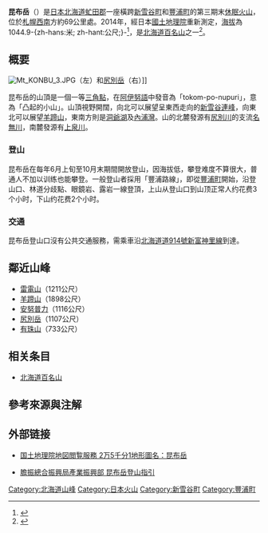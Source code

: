 {{Infobox Mountain
| 名稱 =昆布岳
| 照片 =Mt KONBU 2.JPG
| 照片說明 =從[[230號國道|230號國道]]望向昆布岳
| 海拔 =1044.9公尺
| 位置 =[[日本|日本]][[北海道|北海道]][[虻田郡|虻田郡]]（[[新雪谷町|新雪谷町]]、[[豐浦町|豐浦町]]）
| 山脈 =昆布火山體
| 相對高度 =
| 座標 ={{coord|42.710|N|140.656|E}}[https://archive.is/20120711140400/http://gallery.tmfc.net/v/adol/Japan2007/IMG_0735.JPG.html]
| 地形圖 =
| 類別 =[[複式火山|成层火山]]、[[休眠火山|休眠火山]]
| 年齡 =
| 最近噴發 =
| 首次登頂 =
| 最容易的攀登路線 =
| pushpin_map = Japan Hokkaido
| pushpin_map_caption = 昆布岳的位置
| latd=42 |latm=42 |lats=37.2 |latNS=N
| longd=140 |longm=39 |longs=18.7 |longEW=E
}}
{{Japanese|japanese=昆布岳|kana=こんぶだけ|romaji=Konbu-dake}}

'''昆布岳'''（{{Jpn|j=昆布岳|hg=こんぶだけ|rm=Konbu-dake}}）是[[日本|日本]][[北海道|北海道]][[虻田郡|虻田郡]]一座橫跨[[新雪谷町|新雪谷町]]和[[豐浦町|豐浦町]]的第三期末[[休眠火山|休眠火山]]，位於[[札幌|札幌]][[西南|西南]]方約69公里處。2014年，經日本[[國土地理院|國土地理院]]重新測定，[[海拔|海拔]]為1044.9-{zh-hans:米; zh-hant:公尺;}-<ref>{{Cite web |url = http://portal.cyberjapan.jp/site/mapuse4/?lon=140.65555555555556&lat=42.71027777777778&z=16#lon=140.65556&lat=42.71028&z=16&zoom=16&layers=BTTT |title = 地図閲覧サービス 2万5千分1地形図名： 昆布岳 |author = 国土地理院 |date = 2014-04-01 |language = ja |accessdate = 2014-04-07 |archive-url = https://web.archive.org/web/20140408213639/http://portal.cyberjapan.jp/site/mapuse4/?lon=140.65555555555556&lat=42.71027777777778&z=16#lon=140.65556&lat=42.71028&z=16&zoom=16&layers=BTTT |archive-date = 2014-04-08 |dead-url = yes }}</ref>，是[[北海道百名山|北海道百名山]]之一<ref> {{Cite book | author = 梅沢俊、伊藤健次 | title = 新版 北海道百名山 | publisher =  山と溪谷社 | date = 2003-06-01 | ISBN = 978-4635530231 | accessdate = 2014-04-07 | language = ja }} </ref>。

== 概要 ==
[[File:Mt_KONBU_3.JPG|thumb]]（左）和[[尻別岳|尻別岳]]（右）]]

昆布岳的山頂是一個一等[[三角點|三角點]]，在[[阿伊努語|阿伊努語]]中發音為「tokom-po-nupuri」，意為「凸起的小山」。山頂視野開闊，向北可以展望呈東西走向的[[新雪谷連峰|新雪谷連峰]]，向東北可以展望[[羊蹄山|羊蹄山]]，東南方則是[[洞爺湖|洞爺湖]]及[[內浦灣|內浦灣]]。山的北麓發源有[[尻別川|尻別川]]的支流[[名無川|名無川]]，南麓發源有[[上泉川|上泉川]]。

=== 登山 ===
昆布岳在每年6月上旬至10月末期間開放登山，因海拔低，攀登难度不算很大，普通人不加以训练也能攀登。一般登山者採用「豐浦路線」，即從[[豐浦町|豐浦町]]開始，沿登山口、林道分歧點、眼鏡岩、露岩一線登頂，上山从登山口到山顶正常人约花费3个小时，下山约花费2个小时。

=== 交通 ===
昆布岳登山口沒有公共交通服務，需乘車沿[[北海道道914號新富神里線|北海道道914號新富神里線]]到達。

== 鄰近山峰==
* [[雷電山|雷電山]]（1211公尺）
* [[羊蹄山|羊蹄山]]（1898公尺）
* [[安努普力|安努普力]]（1116公尺）
* [[尻別岳|尻別岳]]（1107公尺）
* [[有珠山|有珠山]]（733公尺）

== 相关条目 ==
* [[北海道百名山|北海道百名山]]

== 參考來源與注解 ==
<references />

== 外部链接 ==
*  {{ja}} [https://web.archive.org/web/20140408213639/http://portal.cyberjapan.jp/site/mapuse4/?lon=140.65555555555556&lat=42.71027777777778&z=16 国土地理院地図閲覧服務 2万5千分1地形圖名：昆布岳]
*  {{ja}} [http://www.iburi.pref.hokkaido.lg.jp/ss/srk/yama/mountain/konbu.htm 膽振總合振興局產業振興部 昆布岳登山指引] {{Wayback|url=http://www.iburi.pref.hokkaido.lg.jp/ss/srk/yama/mountain/konbu.htm |date=20130926120707 }}
{{DEFAULTSORT:Kombu}}
[[Category:北海道山峰|Category:北海道山峰]]
[[Category:日本火山|Category:日本火山]]
[[Category:新雪谷町|Category:新雪谷町]]
[[Category:豐浦町|Category:豐浦町]]